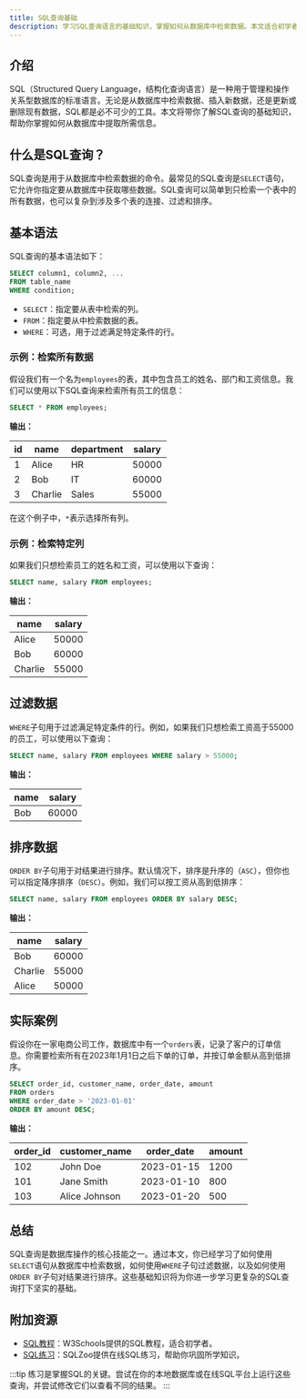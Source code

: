 ```yaml
---
title: SQL查询基础
description: 学习SQL查询语言的基础知识，掌握如何从数据库中检索数据。本文适合初学者，包含清晰的解释、代码示例和实际案例。
---
```


## 介绍

SQL（Structured Query Language，结构化查询语言）是一种用于管理和操作关系型数据库的标准语言。无论是从数据库中检索数据、插入新数据，还是更新或删除现有数据，SQL都是必不可少的工具。本文将带你了解SQL查询的基础知识，帮助你掌握如何从数据库中提取所需信息。

## 什么是SQL查询？

SQL查询是用于从数据库中检索数据的命令。最常见的SQL查询是`SELECT`语句，它允许你指定要从数据库中获取哪些数据。SQL查询可以简单到只检索一个表中的所有数据，也可以复杂到涉及多个表的连接、过滤和排序。

## 基本语法

SQL查询的基本语法如下：

```sql
SELECT column1, column2, ...
FROM table_name
WHERE condition;
```

- `SELECT`：指定要从表中检索的列。
- `FROM`：指定要从中检索数据的表。
- `WHERE`：可选，用于过滤满足特定条件的行。

### 示例：检索所有数据

假设我们有一个名为`employees`的表，其中包含员工的姓名、部门和工资信息。我们可以使用以下SQL查询来检索所有员工的信息：

```sql
SELECT * FROM employees;
```

**输出：**

| id  | name   | department | salary |
|-----|--------|------------|--------|
| 1   | Alice  | HR         | 50000  |
| 2   | Bob    | IT         | 60000  |
| 3   | Charlie| Sales      | 55000  |

在这个例子中，`*`表示选择所有列。

### 示例：检索特定列

如果我们只想检索员工的姓名和工资，可以使用以下查询：

```sql
SELECT name, salary FROM employees;
```

**输出：**

| name   | salary |
|--------|--------|
| Alice  | 50000  |
| Bob    | 60000  |
| Charlie| 55000  |

## 过滤数据

`WHERE`子句用于过滤满足特定条件的行。例如，如果我们只想检索工资高于55000的员工，可以使用以下查询：

```sql
SELECT name, salary FROM employees WHERE salary > 55000;
```

**输出：**

| name | salary |
|------|--------|
| Bob  | 60000  |

## 排序数据

`ORDER BY`子句用于对结果进行排序。默认情况下，排序是升序的（`ASC`），但你也可以指定降序排序（`DESC`）。例如，我们可以按工资从高到低排序：

```sql
SELECT name, salary FROM employees ORDER BY salary DESC;
```

**输出：**

| name   | salary |
|--------|--------|
| Bob    | 60000  |
| Charlie| 55000  |
| Alice  | 50000  |

## 实际案例

假设你在一家电商公司工作，数据库中有一个`orders`表，记录了客户的订单信息。你需要检索所有在2023年1月1日之后下单的订单，并按订单金额从高到低排序。

```sql
SELECT order_id, customer_name, order_date, amount
FROM orders
WHERE order_date > '2023-01-01'
ORDER BY amount DESC;
```

**输出：**

| order_id | customer_name | order_date | amount |
|----------|---------------|------------|--------|
| 102      | John Doe      | 2023-01-15 | 1200   |
| 101      | Jane Smith    | 2023-01-10 | 800    |
| 103      | Alice Johnson | 2023-01-20 | 500    |

## 总结

SQL查询是数据库操作的核心技能之一。通过本文，你已经学习了如何使用`SELECT`语句从数据库中检索数据，如何使用`WHERE`子句过滤数据，以及如何使用`ORDER BY`子句对结果进行排序。这些基础知识将为你进一步学习更复杂的SQL查询打下坚实的基础。

## 附加资源

- [SQL教程](https://www.w3schools.com/sql/)：W3Schools提供的SQL教程，适合初学者。
- [SQL练习](https://sqlzoo.net/)：SQLZoo提供在线SQL练习，帮助你巩固所学知识。

:::tip
练习是掌握SQL的关键。尝试在你的本地数据库或在线SQL平台上运行这些查询，并尝试修改它们以查看不同的结果。
:::